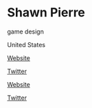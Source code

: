 # Shawn Pierre

<Skills>

game design

</Skills>

<Location>

United States

</Location>

<Personal>

[Website](http://www.shawnpierre.com/)

[Twitter](https://twitter.com/ShawnPierre)

</Personal>

<Business>

[Website](http://www.origaminc.com/)

[Twitter](https://twitter.com/origaminc)

</Business>


